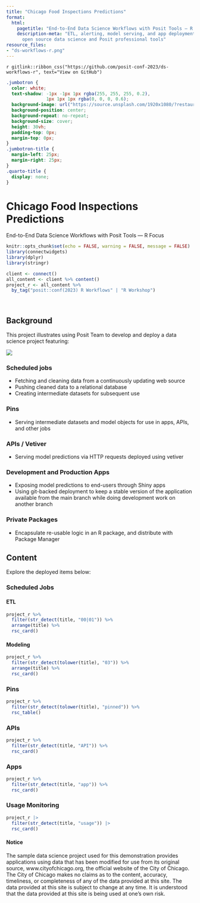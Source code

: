 ```yaml
---
title: "Chicago Food Inspections Predictions"
format:
  html:
    pagetitle: "End-to-End Data Science Workflows with Posit Tools — R Focus"
    description-meta: "ETL, alerting, model serving, and app deployment--powered by
      open source data science and Posit professional tools"
resource_files:
- "ds-workflows-r.png"
---
```


::: {.column-screen}
`r gitlink::ribbon_css("https://github.com/posit-conf-2023/ds-workflows-r", text="View on GitHub")`

```css
.jumbotron {
  color: white;
  text-shadow: -1px -1px 1px rgba(255, 255, 255, 0.2), 
               1px 1px 1px rgba(0, 0, 0, 0.6);
  background-image: url("https://source.unsplash.com/1920x1080/?restaurant-kitchen");
  background-position: center;
  background-repeat: no-repeat;
  background-size: cover;
  height: 30vh;
  padding-top: 0px;
  margin-top: 0px;
}
.jumbotron-title {
  margin-left: 25px;
  margin-right: 25px;
}
.quarto-title {
  display: none;
}
```

<div class="jumbotron jumbotron-fluid">
<div class="container">
<h1 class="display-3 jumbotron-title" color="#f0f0f0">Chicago Food Inspections Predictions</h1>
<p class="lead jumbotron-title">End-to-End Data Science Workflows with Posit Tools — R Focus</p>
</div>
</div>

:::

```r
knitr::opts_chunk$set(echo = FALSE, warning = FALSE, message = FALSE)
library(connectwidgets)
library(dplyr)
library(stringr)

client <- connect()
all_content <- client %>% content()
project_r <- all_content %>% 
  by_tag("posit::conf(2023) R Workflows" | "R Workshop") 

```

<br>

## Background

This project illustrates using Posit Team to develop and deploy a data science project featuring:

![](ds-workflows-r.png)

### Scheduled jobs

- Fetching and cleaning data from a continuously updating web source
- Pushing cleaned data to a relational database
- Creating intermediate datasets for subsequent use

### Pins

- Serving intermediate datasets and model objects for use in apps, APIs, and other jobs

### APIs / Vetiver

- Serving model predictions via HTTP requests deployed using vetiver

### Development and Production Apps
  
- Exposing model predictions to end-users through Shiny apps
- Using git-backed deployment to keep a stable version of the application available from the main branch while doing development work on another branch

### Private Packages

- Encapsulate re-usable logic in an R package, and distribute with Package Manager 

## Content

Explore the deployed items below:

### Scheduled Jobs

::: {.panel-tabset}

#### ETL

```r
project_r %>% 
  filter(str_detect(title, "00|01")) %>%
  arrange(title) %>%
  rsc_card()
```

#### Modeling

```r
project_r %>% 
  filter(str_detect(tolower(title), "03")) %>%
  arrange(title) %>%
  rsc_card()
```

:::

### Pins

```r
project_r %>%
  filter(str_detect(tolower(title), "pinned")) %>%
  rsc_table()
```

### APIs

```r
project_r %>%
  filter(str_detect(title, "API")) %>%
  rsc_card()
```

### Apps

```r
project_r %>%
  filter(str_detect(title, "app")) %>%
  rsc_card()
```

### Usage Monitoring 

```r
project_r |> 
  filter(str_detect(title, "usage")) |> 
  rsc_card()
```



#### Notice
The sample data science project used for this demonstration provides applications using data that has been modified for use from its original source, www.cityofchicago.org, the official website of the City of Chicago. The City of Chicago makes no claims as to the content, accuracy, timeliness, or completeness of any of the data provided at this site. The data provided at this site is subject to change at any time. It is understood that the data provided at this site is being used at one’s own risk.
